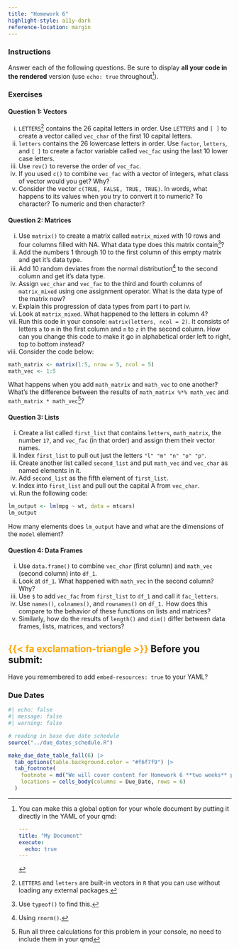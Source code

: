 ```yaml
---
title: "Homework 6"
highlight-style: a11y-dark
reference-location: margin
---
```


### Instructions
Answer each of the following questions. Be sure to display **all your code in the rendered** version (use `echo: true` throughout[^longnote]). 

[^longnote]: You can make this a global option for your whole document by putting it directly in the YAML of your qmd:

    ```YAML
    ---
    title: "My Document"
    execute:
      echo: true
    ---
    ```

### Exercises

#### Question 1: Vectors
  i. `LETTERS`^[`LETTERS` and `letters` are built-in vectors in `R` that you can use without loading any external packages.] contains the 26 capital letters in order. Use `LETTERS` and `[ ]` to create a vector called `vec_char` of the first 10 capital letters.
  ii. `letters` contains the 26 lowercase letters in order. Use `factor`, `letters`, and `[ ]` to create a factor variable called `vec_fac` using the last 10 lower case letters.
  iii. Use `rev()` to reverse the order of `vec_fac`.
  iv. If you used `c()` to combine `vec_fac` with a vector of integers, what class of vector would you get? Why?
  v. Consider the vector `c(TRUE, FALSE, TRUE, TRUE)`. In words, what happens to its values when you try to convert it to numeric? To character? To numeric and then character?
  
#### Question 2: Matrices
  i. Use `matrix()` to create a matrix called `matrix_mixed` with 10 rows and four columns filled with NA. What data type does this matrix contain^[Use `typeof()` to find this.]?
  ii. Add the numbers 1 through 10 to the first column of this empty matrix and get it's data type. 
  iii. Add 10 random deviates from the normal distribution^[Using `rnorm()`.] to the second column and get it's data type. 
  iv. Assign `vec_char` and `vec_fac` to the third and fourth columns of `matrix_mixed` using one assignment operator. What is the data type of the matrix now?
  v. Explain this progression of data types from part i to part iv. 
  vi. Look at `matrix_mixed`. What happened to the letters in column 4?
  vii. Run this code in your console: `matrix(letters, ncol = 2)`. It consists of letters `a` to `m` in the first column and `n` to `z` in the second column. How can you change this code to make it go in alphabetical order left to right, top to bottom instead?
  viii. Consider the code below: 
```r
math_matrix <- matrix(1:5, nrow = 5, ncol = 5)
math_vec <- 1:5
```
  What happens when you add `math_matrix` and `math_vec` to one another? What's the difference between the results of `math_matrix %*% math_vec` and `math_matrix * math_vec`^[Run all three calculations for this problem in your console, no need to include them in your qmd]?
  
#### Question 3: Lists
  i. Create a list called `first_list` that contains `letters`, `math_matrix`, the number `17`, and `vec_fac` (in that order) and assign them their vector names. 
  ii. Index `first_list` to pull out just the letters `"l" "m" "n" "o" "p"`. 
  iii. Create another list called `second_list` and put `math_vec` and `vec_char` as named elements in it. 
  iv. Add `second_list` as the fifth element of `first_list`.
  v. Index into `first_list` and pull out the capital A from `vec_char`. 
  vi. Run the following code: 
```r
lm_output <- lm(mpg ~ wt, data = mtcars)
lm_output
```
  
  How many elements does `lm_output` have and what are the dimensions of the `model` element? 
  
#### Question 4: Data Frames
  i. Use `data.frame()` to combine `vec_char` (first column) and `math_vec` (second column) into `df_1`.
  ii. Look at `df_1`. What happened with `math_vec` in the second column? Why?
  iii. Use `$` to add `vec_fac` from `first_list` to `df_1` and call it `fac_letters`.
  iv. Use `names()`, `colnames()`, and `rownames()` on `df_1.` How does this compare to the behavior of these functions on lists and matrices?
  v. Similarly, how do the results of `length()` and `dim()` differ between data frames, lists, matrices, and vectors?

::: {.callout-warning icon=false}
## <span style="color:orange">{{< fa exclamation-triangle >}}</span> Before you submit:
Have you remembered to add `embed-resources: true` to your YAML?
:::

### Due Dates

```r
#| echo: false
#| message: false
#| warning: false

# reading in base due date schedule
source("../due_dates_schedule.R")

make_due_date_table_fall(6) |> 
  tab_options(table.background.color = "#f6f7f9") |> 
  tab_footnote(
    footnote = md("We will cover content for Homework 6 **two weeks** prior to its due date"),
    locations = cells_body(columns = Due_Date, rows = 6)
  )
```